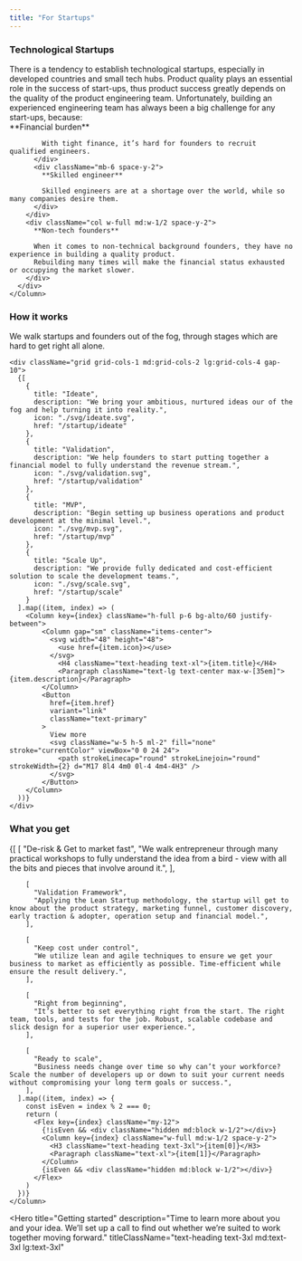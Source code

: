 ```yaml
---
title: "For Startups"
---
```


<Hero
  title="Work with the veterans"
  subtitle="Startups"
  ctaText="Let's talk"
  ctaLink="#contact"
  description="We have been working with dozens of startups and also invested to a few.
  Bootstrapping a new venture is hard but fortunately we know the game–that’s
  why we’re here to help."
/>

<Section>
  <div className="row flex flex-wrap">
    <div className="w-full lg:w-1/3">
      <H3 className="text-heading text-3xl mb-6">Technological Startups</H3>
    </div>
    <Column className="w-full lg:w-2/3 text-xl">
      There is a tendency to establish technological startups, especially in developed countries and small tech hubs. Product quality plays an essential role in the success of start-ups, thus product success greatly depends on the quality of the product engineering team.
      Unfortunately, building an experienced engineering team has always been a big challenge for any start-ups, because:
      <div className="row flex flex-wrap text-xl">
        <div className="col w-full md:w-1/2">
          <div className="mb-6 space-y-2">
            **Financial burden**

            With tight finance, it’s hard for founders to recruit qualified engineers.
          </div>
          <div className="mb-6 space-y-2">
            **Skilled engineer**

            Skilled engineers are at a shortage over the world, while so many companies desire them.
          </div>
        </div>
        <div className="col w-full md:w-1/2 space-y-2">
          **Non-tech founders**

          When it comes to non-technical background founders, they have no experience in building a quality product.
          Rebuilding many times will make the financial status exhausted or occupying the market slower.
        </div>
      </div>
    </Column>
  </div>
</Section>

<Section>
  <Column gap="2xl" className="items-center">
    <H3 className="text-heading text-3xl">
      How it works
    </H3>
    <Paragraph className="text-xl whitespace-pre-line">
      We walk startups and founders out of the fog,
      through stages which are hard to get right all alone.
    </Paragraph>

    <div className="grid grid-cols-1 md:grid-cols-2 lg:grid-cols-4 gap-10">
      {[
        {
          title: "Ideate",
          description: "We bring your ambitious, nurtured ideas our of the fog and help turning it into reality.",
          icon: "./svg/ideate.svg",
          href: "/startup/ideate"
        },
        {
          title: "Validation",
          description: "We help founders to start putting together a financial model to fully understand the revenue stream.",
          icon: "./svg/validation.svg",
          href: "/startup/validation"
        },
        {
          title: "MVP",
          description: "Begin setting up business operations and product development at the minimal level.",
          icon: "./svg/mvp.svg",
          href: "/startup/mvp"
        },
        {
          title: "Scale Up",
          description: "We provide fully dedicated and cost-efficient solution to scale the development teams.",
          icon: "./svg/scale.svg",
          href: "/startup/scale"
        }
      ].map((item, index) => (
        <Column key={index} className="h-full p-6 bg-alto/60 justify-between">
            <Column gap="sm" className="items-center">
              <svg width="48" height="48">
                <use href={item.icon}></use>
              </svg>
                <H4 className="text-heading text-xl">{item.title}</H4>
                <Paragraph className="text-lg text-center max-w-[35em]">{item.description}</Paragraph>
            </Column>
            <Button
              href={item.href}
              variant="link"
              className="text-primary"
            >
              View more
              <svg className="w-5 h-5 ml-2" fill="none" stroke="currentColor" viewBox="0 0 24 24">
                <path strokeLinecap="round" strokeLinejoin="round" strokeWidth={2} d="M17 8l4 4m0 0l-4 4m4-4H3" />
              </svg>
            </Button>
        </Column>
      ))}
    </div>
  </Column>
</Section>

<Section>
  <Column gap="2xl" className="items-center">
    <H3 className="text-heading text-3xl">
      What you get
    </H3>
    <Column>
      {[
        [
          "De-risk & Get to market fast",
          "We walk entrepreneur through many practical workshops to fully understand the idea from a bird - view with all the bits and pieces that involve around it.",
        ],

        [
          "Validation Framework",
          "Applying the Lean Startup methodology, the startup will get to know about the product strategy, marketing funnel, customer discovery, early traction & adopter, operation setup and financial model.",
        ],

        [
          "Keep cost under control",
          "We utilize lean and agile techniques to ensure we get your business to market as efficiently as possible. Time-efficient while ensure the result delivery.",
        ],

        [
          "Right from beginning",
          "It’s better to set everything right from the start. The right team, tools, and tests for the job. Robust, scalable codebase and slick design for a superior user experience.",
        ],

        [
          "Ready to scale",
          "Business needs change over time so why can’t your workforce? Scale the number of developers up or down to suit your current needs without compromising your long term goals or success.",
        ],
      ].map((item, index) => {
        const isEven = index % 2 === 0;
        return (
          <Flex key={index} className="my-12">
            {!isEven && <div className="hidden md:block w-1/2"></div>}
            <Column key={index} className="w-full md:w-1/2 space-y-2">
              <H3 className="text-heading text-3xl">{item[0]}</H3>
              <Paragraph className="text-xl">{item[1]}</Paragraph>
            </Column>
            {isEven && <div className="hidden md:block w-1/2"></div>}
          </Flex>
        )
      })}
    </Column>
  </Column>
</Section>

<Hero
  title="Getting started"
  description="Time to learn more about you and your idea. We’ll set up a call to find out
  whether we’re suited to work together moving forward."
  titleClassName="text-heading text-3xl md:text-3xl lg:text-3xl"
  >
  <div className="grid grid-cols-1 gap-12 xl:grid-cols-2">
    <ContactForm />
    <div className="hidden xl:block">
      <ContactImageGrid
        className="xl:pl-16"
        images={[{
          src: '../contact/img/contact-illu.png',
          alt: 'Contact illustration',
          width: 560,
          height: 648,
          },
        ]}
      />
    </div>
  </div>
</Hero>

